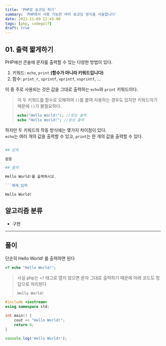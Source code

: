 ```yaml
---
title: 'PHP로 숏코딩 하기'
summary: 'PHP에서 사용 가능한 여러 숏코딩 방식을 서술합니다'
date: 2022-11-09 12:43:00
tags: [php, codegolf]
draft: true
---
```


## 01. 출력 짧게하기

PHP에선 콘솔에 문자를 출력할 수 있는 다양한 방법이 있다.

1. 키워드: `echo`, `print` **(함수가 아니라 키워드입니다)**
2. 함수: `print_r`, `sprintf`, `vprintf`, `vsprintf`, ...

이 중 주로 사용되는 것은 값을 그대로 출력하는 `echo`와 `print` 키워드이다.

> 이 두 키워드를 함수로 오해하여 `()`를 붙여 사용하는 경우도 있지만 키워드이기 때문에 `()`가 불필요하다.
>
> ```php
> echo("Hello World!"); //정상 출력
> echo "Hello World!"; //정상 출력
> ```

하지만 두 키워드의 작동 방식에는 몇가지 차이점이 있다.  
`echo`는 여러 개의 값을 출력할 수 있고, `print`는 한 개의 값을 출력할 수 있다.

````PHP

## 입력

없음

## 출력

Hello World!를 출력하시오.

```예제_입력

````

```예제_출력
Hello World!
```

## 알고리즘 분류

- 구현

---

## 풀이

단순히 Hello World! 를 출력하면 된다

```PHP
<? echo "Hello World!";
```

> 사실 php는 `<?` 태그로 열지 않으면 문자 그대로 출력하기 때문에 아래 코드도 정답으로 처리된다
>
> ```PHP
> Hello World!
> ```

```c++
#include <iostream>
using namespace std;

int main() {
    cout << "Hello World!";
    return 0;
}
```

```javascript
console.log('Hello World!');
```
